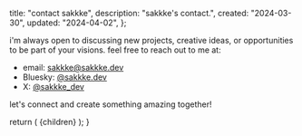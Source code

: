 
  title: "contact sakkke",
  description: "sakkke's contact.",
  created: "2024-03-30",
  updated: "2024-04-02",
};

i'm always open to discussing new projects, creative ideas, or opportunities to be part of your visions.
feel free to reach out to me at:

- email: [sakkke@sakkke.dev](mailto:sakkke@sakkke.dev)
- Bluesky: [@sakkke.dev](https://bsky.app/profile/sakkke.dev)
- X: [@sakkke_dev](https://twitter.com/sakkke_dev)

let's connect and create something amazing together!

  return (
    <MdxLayout
      created={metadata.created}
      title={metadata.title}
      updated={metadata.updated}
    >
      {children}
    </MdxLayout>
  );
}
